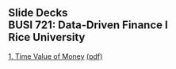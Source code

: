 ## Slide Decks<br>BUSI 721: Data-Driven Finance I<br>Rice University<br>


[1. Time Value of Money](01-time_value_of_money.slides.html){target="_blank"} [(pdf)](pdfs/01-time_value_of_money.slides.pdf){target="_blank"}

